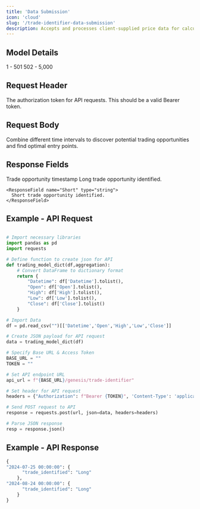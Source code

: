 ```yaml
---
title: 'Data Submission'
icon: 'cloud'
slug: '/trade-identifier-data-submission'
description: Accepts and processes client-supplied price data for calculations and analysis.
---
```


## Model Details

<CardGroup cols={2}>
  <Card title="Mandatory Time Periods">
    1 - 501
  </Card>

  <Card title="Optional Time Periods">
    502 - 5,000
  </Card>
</CardGroup>

## Request Header

<ParamField header="Authorization" type="string" required>
  The authorization token for API requests. This should be a valid Bearer token.
</ParamField>

## Request Body

<ParamField body="Datetime" type="list" required />

<ParamField body="Open" type="list" required />

<ParamField body="High" type="list" required />

<ParamField body="Low" type="list" required />

<ParamField body="Close" type="list" required />

<Tip>Combine different time intervals to discover potential trading opportunities and find optimal entry points.</Tip>


## Response Fields

<ResponseField name="datetime" type="string">
  Trade opportunity timestamp
</ResponseField>

<ResponseField name="trade_identified" type="string">
  <Expandable title="Options">
    <ResponseField name="Long" type="string">
      Long trade opportunity identified.
    </ResponseField>

    <ResponseField name="Short" type="string">
      Short trade opportunity identified.
    </ResponseField>
  </Expandable>
</ResponseField>

## Example - API Request

```python

# Import necessary libraries
import pandas as pd
import requests

# Define function to create json for API 
def trading_model_dict(df,aggregation):
    # Convert DataFrame to dictionary format
    return {
        "Datetime": df['Datetime'].tolist(),
        "Open": df['Open'].tolist(),
        "High": df['High'].tolist(),
        "Low": df['Low'].tolist(),
        "Close": df['Close'].tolist()
    }

# Import Data
df = pd.read_csv("")[['Datetime','Open','High','Low','Close']]

# Create JSON payload for API request
data = trading_model_dict(df)

# Specify Base URL & Access Token
BASE_URL = ""
TOKEN = ""

# Set API endpoint URL
api_url = f"{BASE_URL}/genesis/trade-identifier"

# Set header for API request
headers = {"Authorization": f"Bearer {TOKEN}", 'Content-Type': 'application/json'}

# Send POST request to API
response = requests.post(url, json=data, headers=headers)

# Parse JSON response
resp = response.json()
```

## Example - API Response

```python
{
"2024-07-25 00:00:00": {
      "trade_identified": "Long"
    },
"2024-08-24 00:00:00": {
      "trade_identified": "Long"
    }
}
```